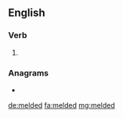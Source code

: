 ==English==

===Verb===
{{head|en|verb form}}

# {{en-past of|meld}}

===Anagrams===
* {{l|en|meddle}}

[[de:melded]]
[[fa:melded]]
[[mg:melded]]